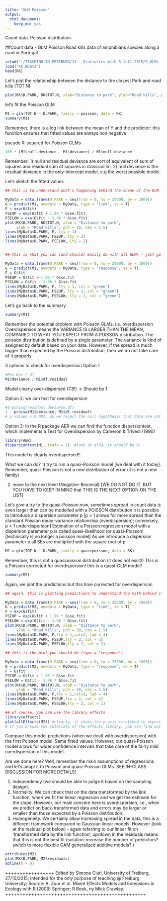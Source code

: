 ```yaml
---
title: "GLM Poisson"
output: 
  html_document: 
    keep_md: yes
---
```


Count data. Poisson distribution.

##Count data - GLM Poisson
Road kills data of amphibians species along a road in Portugal

```r
setwd("~/TEACHING IN FREIBURG/11 - Statistics with R fall 2015/9_GLMs - Poisson and Quasi-Poisson")
load("RK.RData")
head(RK)
```


Let's plot the relationship between the distance to the closest Park and road kills (TOT.N) 
```r
plot(RK$D.PARK, RK$TOT.N, xlab="Distance to park", ylab="Road kills", pch = 20, cex = 1.5)
```

let's fit the Poisson GLM
```r
M1 = glm(TOT.N ~ D.PARK, family = poisson, data = RK)
summary(M1)
```
Remember, there is a log link between the mean of Y and the predictor: this function  ensures that fitted values are always non negative

pseudo R-squared for Poisson GLMs
```r
100 * (M1$null.deviance - M1$deviance) / M1$null.deviance

```
Remember:
1) null and residual deviance are sort of equivalent of sum of squares and residual sum of squares in classical lm.
2) null deviance is the residual deviance in the only-intercept model, e.g the worst possible model.



Let's sketch the fitted values

```r

## this is to understand what's happening behind the scene of the GLM

MyData = data.frame(D.PARK = seq(from = 0, to = 25000, by = 1000))
G = predict(M1, newdata = MyData, type = "link", se = T)
F = exp(G$fit)
FSEUP = exp(G$fit + 1.96 * G$se.fit)
FSELOW = exp(G$fit - 1.96 * G$se.fit)
plot(RK$D.PARK, RK$TOT.N, xlab = "Distance to park",
     ylab = "Road kills", pch = 20, cex = 1.5)
lines(MyData$D.PARK, F, lty = 1)
lines(MyData$D.PARK, FSEUP, lty = 2)
lines(MyData$D.PARK, FSELOW, lty = 2)


## this is what you can (and should) easily do with all GLMs - just go for the option 'type = "response"

MyData = data.frame(D.PARK = seq(from = 0, to = 25000, by = 1000))
G = predict(M1, newdata = MyData, type = "response", se = T)
F = G$fit
FSEUP = G$fit + 1.96 * G$se.fit
FSELOW = G$fit - 1.96 * G$se.fit
lines(MyData$D.PARK, F, lty = 1, col = "green")
lines(MyData$D.PARK, FSEUP, lty = 2, col = "green")
lines(MyData$D.PARK, FSELOW, lty = 2, col = "green")


```

Let's go back to the summary
```r
summary(M1)
```
Remember the potential problem with Poisson GLMs, i.e. overdispersion
Overdispersion means the VARIANCE IS LARGER THAN THE MEAN, COMPARED TO WHAT YOU EXPECT FROM A POISSON distribution.
The poisson distribution is defined by a single parameter. The variance is kind of assigned by default based on your data. However, if the spread is much bigger than expected by the Poisson distribution, then we do not take care of it properly. 

3 options to check for overdispersion
Option 1
```r
#Res Dev / df
M1$deviance / M1$df.residual

```
Model clearly over-dispersed (7.8!) -> Should be 1

Option 2:
we can test for overdispersion
```r
#1-pchisq(residual deviance,df)
1 - pchisq(M1$deviance, M1$df.residual)
# p values < 0.001, so we reject the null hypothesis that data are not overdispersed.. thus, they are.
```

Option 3:
In the R package AER we can find  the function dispersiontest, which implements a Test for Overdispersion by Cameron & Trivedi (1990)
```r
library(AER)
dispersiontest(M1, trafo = 1)  #look at alfa, it should be 0!
```


This model is clearly overdispersed!!


What we can do?
1) try to run a quasi-Poisson model [we deal with it today]. Remember, quasi-Poisson is not a new distribution of error (it is not a new family)

2) move to the next level (Negative-Binomial) [WE DO NOT DO IT, BUT YOU HAVE TO KEEP IN MIND that THIS IS THE NEXT OPTION ON THE LIST]


Let's give a try to the quasi-Poisson
now, sometimes spread in count data is even larger than can be modelled with a POISSON distribution
it is possible to introduce a dispersion parameter p [p > 1  allows for more spread than the standard Poisson mean-variance relationship (overdispersion); conversely, p < 1 underdispersion] 
Estimation of a Poisson regression model with a dispersion parameter p
is called quasi-likelihood (or quasi-Poisson) [technically is no longer a poisson model]
As we introduce a dispersion parameter p all SEs are multiplied with the square root of p

```r
M2 = glm(TOT.N ~ D.PARK, family = quasipoisson, data = RK)

```
Remember, this is not a quasipoisson distribution (it does not exist!)
This is a Poisson corrected for overdispersion! this is a quasi-GLM model!

```r
summary(M2)
```


Again, we plot the predictions but this time corrected for overdispersion

```r
## again, this is plotting predictions to understand the math behind it

MyData = data.frame(D.PARK = seq(from = 0, to = 25000, by = 1000))
G = predict(M2, newdata = MyData, type = "link", se = T)
F = exp(G$fit)
FSEUP = exp(G$fit + 1.96 * G$se.fit)
FSELOW = exp(G$fit - 1.96 * G$se.fit)
plot(RK$D.PARK, RK$TOT.N, xlab = "Distance to park",
     ylab = "Road kills", pch = 20, cex = 1.5)
lines(MyData$D.PARK, F,lty = 1,col=2, lwd = 4)
lines(MyData$D.PARK, FSEUP,lty = 2, col = 2)
lines(MyData$D.PARK, FSELOW,lty = 2, col = 2)

## this is the plot you should do (type = "response")

MyData = data.frame(D.PARK = seq(from = 0, to = 25000, by = 1000))
G = predict(M2, newdata = MyData, type = "response", se = T)
F = G$fit
FSEUP = G$fit + 1.96 * G$se.fit
FSELOW = G$fit - 1.96 * G$se.fit
plot(RK$D.PARK, RK$TOT.N, xlab = "Distance to park",
     ylab = "Road kills", pch = 20, cex = 1.5)
lines(MyData$D.PARK, F,lty = 1,col=1, lwd = 4)
lines(MyData$D.PARK, FSEUP,lty = 2, col = 1)
lines(MyData$D.PARK, FSELOW,lty = 2, col = 1)

## of course, you can use the library effects
library(effects)
plot(allEffects(M2)) #clearly, it shows the y-axis stretched to report the linear fit. 
# if you browse the tutorials of the effects library, you can find out how to plot the effects with the y-axis properly drawn (thus showing non linearity in our final predictions)

```


Compare this model predictions (when we dealt with overdispersion) with the first Poisson model. Same fitted values. However, our quasi-Poisson model allows for wider confidence intervals that take care of the fairly mild overdispersion of this model. 

Are we done here?
Well, remember the main assumptions of regressions and let's adapt it to Poisson and quasi-Poisson GLMs.
SEE IN-CLASS DISCUSSION FOR MORE DETAILS!

1) Independency (we should be able to judge it based on the sampling design).
2) Normality. We can check that on the data transformed by the link function, when we fit the linear regression and we get the estimate for the slope. However, our main concern here is overdispersion, i.e., when we predict on back-transformed data and errors may be larger or smaller than those expected by a Poisson distribution.. 
3) Homogeneity. We certainly allow increasing spread in the data, this is a different framework compared to Gaussian linear models. However (look at the residual plot below) - again referring to our linear fit on 'transformed data by the link function',  up/down in the residuals means that this is not the best fit (solution: increase the number of predictors? switch to more flexible GAM generalized additive models? ) 

```r
attributes(M2)
plot(RK$D.PARK, M2$residuals)
abline(h = 0)


```


+++++++++++++++++
Edited by Simone Ciuti, University of Freiburg, 27/10/2015; 
Intended for the only purpose of teaching @ Freiburg University; 
Source: A. Zuur et al. Mixed Effects Models and Extensions in Ecology with R (2009) Springer; R Book, ny Mick Crawley.
+++++++++++++++++++++++++++++++++++++++++++++++++

 